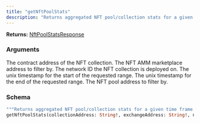 ```yaml
---
title: "getNftPoolStats"
description: "Returns aggregated NFT pool/collection stats for a given time frame."
---
```


**Returns:** [NftPoolStatsResponse](/api-reference/types/nftpoolstatsresponse)

### Arguments

<ResponseField name="collectionAddress" type="String!" required>
  The contract address of the NFT collection.
</ResponseField>

<ResponseField name="exchangeAddress" type="String!" required>
  The NFT AMM marketplace address to filter by.
</ResponseField>

<ResponseField name="networkId" type="Int!" required>
  The network ID the NFT collection is deployed on.
</ResponseField>

<ResponseField name="startTime" type="Int!" required>
  The unix timestamp for the start of the requested range.
</ResponseField>

<ResponseField name="endTime" type="Int!" required>
  The unix timestamp for the end of the requested range.
</ResponseField>

<ResponseField name="poolAddress" type="String">
  The NFT pool address to filter by.
</ResponseField>

### Schema


```graphql 
"""Returns aggregated NFT pool/collection stats for a given time frame."""
getNftPoolStats(collectionAddress: String!, exchangeAddress: String!, networkId: Int!, startTime: Int!, endTime: Int!, poolAddress: String): NftPoolStatsResponse
```
